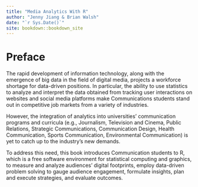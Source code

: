 ```yaml
--- 
title: "Media Analytics With R"
author: "Jenny Jiang & Brian Walsh"
date: "`r Sys.Date()`"
site: bookdown::bookdown_site
---
```


# Preface {-}

The rapid development of information technology, along with the emergence of big data in the field of digital media, projects a workforce shortage for data-driven positions. In particular, the
ability to use statistics to analyze and interpret the data obtained from tracking user interactions on websites and social media platforms make Communications students stand out in competitive job markets from a variety of industries.

However, the integration of analytics into universities’ communication programs and curricula (e.g., Journalism, Television and Cinema, Public Relations, Strategic Communications, Communication Design, Health Communication, Sports Communication, Environmental Communication) is yet to catch up to the industry’s new demands. 

To address this need, this book introduces Communication students to R, which is a free software environment for statistical computing and graphics, to measure and analyze audiences’ digital footprints,
employ data-driven problem solving to gauge audience engagement, formulate insights, plan and execute strategies, and evaluate outcomes.
